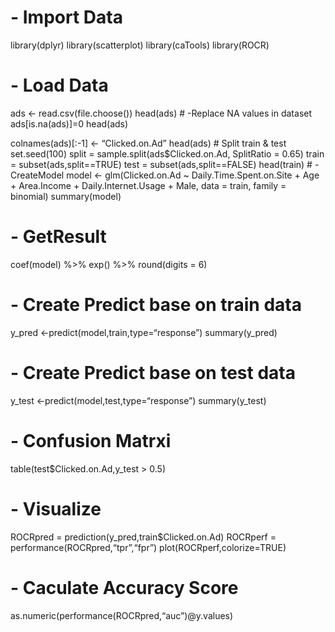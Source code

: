 # - Import Data
library(dplyr)
library(scatterplot)
library(caTools)
library(ROCR)

# - Load Data
ads <- read.csv(file.choose())
head(ads)
# -Replace NA values in dataset
ads[is.na(ads)]=0
head(ads)

colnames(ads)[:-1] <- "Clicked.on.Ad"
head(ads)
# Split train & test
set.seed(100)
split = sample.split(ads$Clicked.on.Ad, SplitRatio = 0.65)
train = subset(ads,split==TRUE)
test = subset(ads,split==FALSE)
head(train)
# - CreateModel
model <- glm(Clicked.on.Ad ~ Daily.Time.Spent.on.Site + Age + Area.Income + Daily.Internet.Usage + Male, data = train,  family = binomial)
summary(model)

# - GetResult
coef(model) %>% 
  exp() %>% 
  round(digits = 6)

# - Create Predict base on train data
y_pred <-predict(model,train,type="response")
summary(y_pred)

# - Create Predict base on test data
y_test <-predict(model,test,type="response")
summary(y_test)

# - Confusion Matrxi
table(test$Clicked.on.Ad,y_test > 0.5)

# - Visualize
ROCRpred = prediction(y_pred,train$Clicked.on.Ad)
ROCRperf = performance(ROCRpred,"tpr","fpr")
plot(ROCRperf,colorize=TRUE)

# - Caculate Accuracy Score
as.numeric(performance(ROCRpred,"auc")@y.values)
